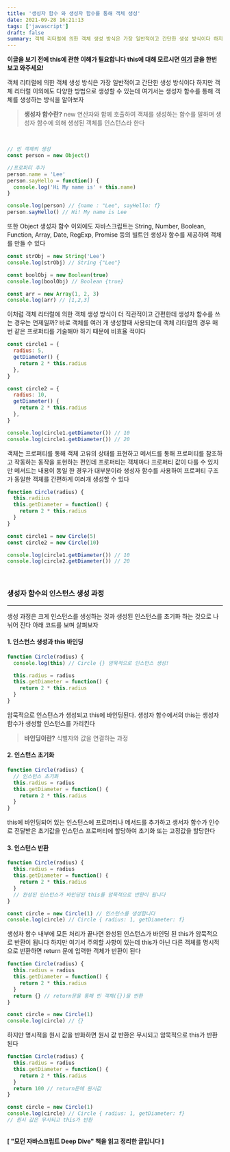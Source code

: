 ```yaml
---
title: '생성자 함수 와 생성자 함수를 통해 객체 생성'
date: 2021-09-28 16:21:13
tags: ['javascript']
draft: false
summary: 객체 리터럴에 의한 객체 생성 방식은 가장 일반적이고 간단한 생성 방식이다 하지만 객체 리터럴 이외에도 다양한 방법으로 생성할 수 있는데 여기서는 생성자 함수를 통해 객체를 생성하는 방식을 알아보자
---
```


<strong > 이글을 보기 전에 this에 관한 이해가 필요합니다 this에 대해 모르시면 [여기](https://looksmyblog.netlify.app/JavaScript/this/) 글을 한번 보고 와주세요!</strong>

객체 리터럴에 의한 객체 생성 방식은 가장 일반적이고 간단한 생성 방식이다 하지만 객체 리터럴 이외에도 다양한 방법으로 생성할 수 있는데 여기서는 생성자 함수를 통해 객체를 생성하는 방식을 알아보자

> **생성자 함수란?** new 연산자와 함께 호출하여 객체를 생성하는 함수를 말하며 생성자 함수에 의해 생성된 객체를 인스턴스라 한다

<br/>

```jsx
// 빈 객체의 생성
const person = new Object()

//프로퍼티 추가
person.name = 'Lee'
person.sayHello = function() {
  console.log('Hi My name is' + this.name)
}

console.log(person) // {name : "Lee", sayHello: f}
person.sayHello() // Hi! My name is Lee
```

또한 Object 생성자 함수 이외에도 자바스크립트는 String, Number, Boolean, Function, Array, Date, RegExp, Promise 등의 빌트인 생성자 함수를 제공하여 객체를 만들 수 있다

```jsx
const strObj = new String('Lee')
console.log(strObj) // String {"Lee"}

const boolObj = new Boolean(true)
console.log(boolObj) // Boolean {true}

const arr = new Array(1, 2, 3)
console.log(arr) // [1,2,3]
```

이처럼 객체 리터럴에 의한 객체 생성 방식이 더 직관적이고 간편한데 생성자 함수를 쓰는 경우는 언제일까? 바로 객체를 여러 개 생성할때 사용되는데 객체 리터럴의 경우 매번 같은 프로퍼티를 기술해야 하기 때문에 비효율 적이다

```jsx
const circle1 = {
  radius: 5,
  getDiameter() {
    return 2 * this.radius
  },
}

const circle2 = {
  radius: 10,
  getDiameter() {
    return 2 * this.radius
  },
}

console.log(circle1.getDiameter()) // 10
console.log(circle1.getDiameter()) // 20
```

객체는 프로퍼티를 통해 객체 고유의 상태를 표현하고 메서드를 통해 프로퍼티를 참조하고 작동하는 동작을 표현하는 편인데 프로퍼티는 객체마다 프로퍼티 값이 다를 수 있지만 메서드는 내용이 동일 한 경우가 대부분이라 생성자 함수를 사용하여 프로퍼티 구조가 동일한 객체를 간편하게 여러개 생성할 수 있다

```jsx
function Circle(radius) {
  this.radiius
  this.getDiameter = function() {
    return 2 * this.radius
  }
}

const circle1 = new Circle(5)
const circle2 = new Circle(10)

console.log(circle1.getDiameter()) // 10
console.log(circle2.getDiameter()) // 20
```

<br/>

### **생성자 함수의 인스턴스 생성 과정**

---

생성 과정은 크게 인스턴스를 생성하는 것과 생성된 인스턴스를 초기화 하는 것으로 나뉘어 진다 아래 코드를 보며 살펴보자

#### 1. 인스턴스 생성과 this 바인딩

```jsx
function Circle(radius) {
  console.log(this) // Circle {} 암묵적으로 인스턴스 생성!

  this.radius = radius
  this.getDiameter = function() {
    return 2 * this.radius
  }
}
```

암묵적으로 인스턴스가 생성되고 this에 바인딩된다. 생성자 함수에서의 this는 생성자 함수가 생성할 인스턴스를 가리킨다

> **바인딩이란?** 식별자와 값을 연결하는 과정

#### 2. 인스턴스 초기화

```jsx
function Circle(radius) {
  // 인스턴스 초기화
  this.radius = radius
  this.getDiameter = function() {
    return 2 * this.radius
  }
}
```

this에 바인딩되어 있는 인스턴스에 프로퍼티나 메서드를 추가하고 생서자 함수가 인수로 전달받은 초기값을 인스턴스 프로퍼티에 할당하여 초기화 또는 고정값을 할당한다

#### 3. 인스턴스 반환

```jsx
function Circle(radius) {
  this.radius = radius
  this.getDiameter = function() {
    return 2 * this.radius
  }
  // 완성된 인스턴스가 바인딩된 this를 암묵적으로 반환이 됩니다
}

const circle = new Circle(1) // 인스턴스를 생성합니다
console.log(circle) // Circle { radius: 1, getDiameter: f}
```

생성자 함수 내부에 모든 처리가 끝나면 완성된 인스턴스가 바인딩 된 this가 암묵적으로 반환이 됩니다 하지만 여기서 주의할 사항이 있는데 this가 아닌 다른 객체를 명시적으로 반환하면 return 문에 입력한 객체가 반환이 된다

```jsx
function Circle(radius) {
  this.radius = radius
  this.getDiameter = function() {
    return 2 * this.radius
  }
  return {} // return문을 통해 빈 객체({})을 반환
}

const circle = new Circle(1)
console.log(circle) // {}
```

하지만 명시적을 원시 값을 반화하면 원시 값 반환은 무시되고 암묵적으로 this가 반환된다

```jsx
function Circle(radius) {
  this.radius = radius
  this.getDiameter = function() {
    return 2 * this.radius
  }
  return 100 // return문에 원시값
}

const circle = new Circle(1)
console.log(circle) // Circle { radius: 1, getDiameter: f}
// 원시 값은 무시되고 this가 반환
```

<br/>
<span ><strong >[ "모던 자바스크립트 Deep Dive" 책을 읽고 정리한 글입니다 ]</strong></span>
<br/>
